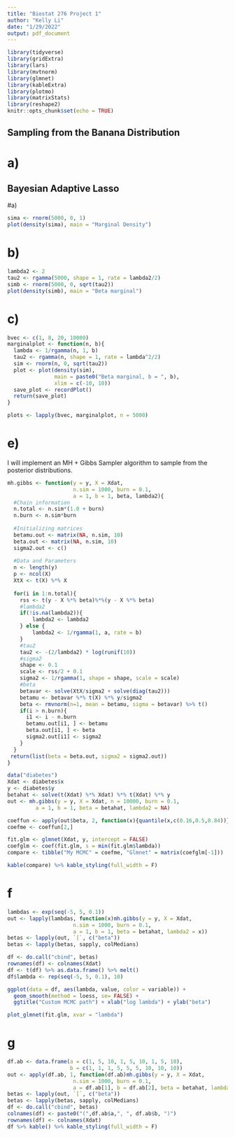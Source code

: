 ```yaml
---
title: "Biostat 276 Project 1"
author: "Kelly Li"
date: "1/29/2022"
output: pdf_document
---
```


```r
library(tidyverse)
library(gridExtra)
library(lars)
library(mvtnorm)
library(glmnet)
library(kableExtra)
library(plotmo)
library(matrixStats)
library(reshape2)
knitr::opts_chunk$set(echo = TRUE)
```

##  Sampling from the Banana Distribution

# a) 


## Bayesian Adaptive Lasso

#a) 
```r
sima <- rnorm(5000, 0, 1)
plot(density(sima), main = "Marginal Density")
```

# b)
```r
lambda2 <- 2
tau2 <- rgamma(5000, shape = 1, rate = lambda2/2)
simb <- rnorm(5000, 0, sqrt(tau2))
plot(density(simb), main = "Beta marginal")
```

# c)
\pretolerance=10000
```r
bvec <- c(1, 8, 20, 10000)
marginalplot <- function(n, b){
  lambda <- 1/rgamma(n, 1, b)
  tau2 <- rgamma(n, shape = 1, rate = lambda^2/2)
  sim <- rnorm(n, 0, sqrt(tau2))
  plot <- plot(density(sim), 
               main = paste0("Beta marginal, b = ", b),
               xlim = c(-10, 10))
  save_plot <- recordPlot()
  return(save_plot)
}

plots <- lapply(bvec, marginalplot, n = 5000)

```

# e)
I will implement an MH + Gibbs Sampler algorithm to sample from the posterior distributions. 
```r


mh.gibbs <- function(y = y, X = Xdat,
                     n.sim = 1000, burn = 0.1,
                     a = 1, b = 1, beta, lambda2){
  #Chain information
  n.total <- n.sim*(1.0 + burn)
  n.burn <- n.sim*burn
  
  #Initializing matrices
  betamu.out <- matrix(NA, n.sim, 10)
  beta.out <- matrix(NA, n.sim, 10)
  sigma2.out <- c()
  
  #Data and Parameters
  n <- length(y)
  p <- ncol(X)
  XtX <- t(X) %*% X
  
  for(i in 1:n.total){
    rss <- t(y - X %*% beta)%*%(y - X %*% beta)
    #lambda2
    if(!is.na(lambda2)){
        lambda2 <- lambda2
    } else {
        lambda2 <- 1/rgamma(1, a, rate = b) 
    }
    #tau2
    tau2 <- -(2/lambda2) * log(runif(10))
    #sigma2
    shape <- 0.1
    scale <- rss/2 + 0.1
    sigma2 <- 1/rgamma(1, shape = shape, scale = scale)
    #beta
    betavar <- solve(XtX/sigma2 + solve(diag(tau2)))
    betamu <- betavar %*% t(X) %*% y/sigma2
    beta <- rmvnorm(n=1, mean = betamu, sigma = betavar) %>% t()
    if(i > n.burn){
      i1 <- i - n.burn
      betamu.out[i1, ] <- betamu
      beta.out[i1, ] <- beta
      sigma2.out[i1] <- sigma2
    }
  }
 return(list(beta = beta.out, sigma2 = sigma2.out))
}

data("diabetes")
Xdat <- diabetes$x
y <- diabetes$y
betahat <- solve(t(Xdat) %*% Xdat) %*% t(Xdat) %*% y
out <- mh.gibbs(y = y, X = Xdat, n = 10000, burn = 0.1,
         a = 1, b = 1, beta = betahat, lambda2 = NA)

coeffun <- apply(out$beta, 2, function(x){quantile(x,c(0.16,0.5,0.84))})
coefme <- coeffun[2,]

fit.glm <- glmnet(Xdat, y, intercept = FALSE)
coefglm <- coef(fit.glm, s = min(fit.glm$lambda))
compare <- tibble("My MCMC" = coefme, "Glmnet" = matrix(coefglm[-1]))

kable(compare) %>% kable_styling(full_width = F)

```

# f
```r
lambdas <- exp(seq(-5, 5, 0.1))
out <- lapply(lambdas, function(x)mh.gibbs(y = y, X = Xdat,
                     n.sim = 1000, burn = 0.1,
                     a = 1, b = 1, beta = betahat, lambda2 = x))
betas <- lapply(out, `[`, c("beta"))
betas <- lapply(betas, sapply, colMedians)

df <- do.call("cbind", betas)
rownames(df) <- colnames(Xdat)
df <- t(df) %>% as.data.frame() %>% melt()
df$lambda <- rep(seq(-5, 5, 0.1), 10)

ggplot(data = df, aes(lambda, value, color = variable)) +
  geom_smooth(method = loess, se= FALSE) +
  ggtitle("Custom MCMC path") + xlab("log lambda") + ylab("beta")

plot_glmnet(fit.glm, xvar = "lambda")
```

# g
```r
df.ab <- data.frame(a = c(1, 5, 10, 1, 5, 10, 1, 5, 10),
                    b = c(1, 1, 1, 5, 5, 5, 10, 10, 10))
out <- apply(df.ab, 1, function(df.ab)mh.gibbs(y = y, X = Xdat,
                     n.sim = 1000, burn = 0.1,
                     a = df.ab[1], b = df.ab[2], beta = betahat, lambda2 = NA))
betas <- lapply(out, `[`, c("beta"))
betas <- lapply(betas, sapply, colMedians)
df <- do.call("cbind", betas)
colnames(df) <- paste0("(",df.ab$a,", ", df.ab$b, ")")
rownames(df) <- colnames(Xdat)
df %>% kable() %>% kable_styling(full_width = F)
```

